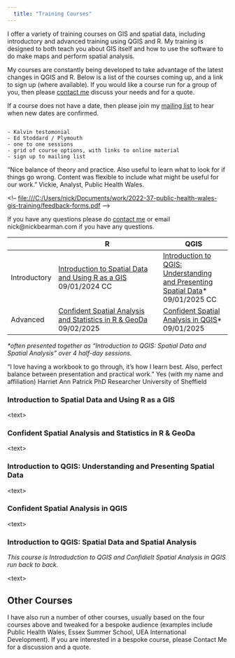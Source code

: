 ```yaml
---
  title: "Training Courses"
---
```


I offer a variety of training courses on GIS and spatial data, including introductory and advanced training using QGIS and R. My training is designed to both teach you about GIS itself and how to use the software to do make maps and perform spatial analysis.

My courses are constantly being developed to take advantage of the latest changes in QGIS and R. Below is a list of the courses coming up, and a link to sign up (where available). If you would like a course run for a group of you, then please [contact me](index.html) discuss your needs and for a quote.

If a course does not have a date, then please join my [mailing list](mailing-list.html) to hear when new dates are confirmed.

```         

- Kalvin testomonial
- Ed Stoddard / Plymouth
- one to one sessions
- grid of course options, with links to online material
- sign up to mailing list
```

"Nice balance of theory and practice. Also useful to learn what to look for if things go wrong. Content was flexible to include what might be useful for our work." Vickie, Analyst, Public Health Wales.

\<!-- <file:///C:/Users/nick/Documents/work/2022-37-public-health-wales-gis-training/feedback-forms.pdf> –\>

If you have any questions please do [contact me]() or email nick\@nickbearman.com if you have any questions.

|              | R                                                                                                                          | QGIS                                                                              |
|--------------|-----------------------------------|-----------------------|
| Introductory | [Introduction to Spatial Data and Using R as a GIS](#introduction-to-spatial-data-using-r-as-a-gis) 09/01/2024 CC          | [Introduction to QGIS: Understanding and Presenting Spatial Data]\* 09/01/2025 CC |
| Advanced     | [Confident Spatial Analysis and Statistics in R & GeoDa](#confident-spatial-analysis-and-statistics-in-r-geoda) 09/02/2025 | [Confident Spatial Analysis in QGIS]\* 09/01/2025                                 |

*\*often presented together as "Introduction to QGIS: Spatial Data and Spatial Analysis" over 4 half-day sessions.*

"I love having a workbook to go through, it's how I learn best. Also, perfect balance between presentation and practical work." Yes (with my name and affiliation) Harriet Ann Patrick PhD Researcher University of Sheffield

### Introduction to Spatial Data and Using R as a GIS {#introduction-to-spatial-data-using-r-as-a-gis}

<existing text>

\<text\>

### Confident Spatial Analysis and Statistics in R & GeoDa {#confident-spatial-analysis-and-statistics-in-r-geoda}

<existing text>

\<text\>

### Introduction to QGIS: Understanding and Presenting Spatial Data

\<text\>

### Confident Spatial Analysis in QGIS

\<text\>

### Introduction to QGIS: Spatial Data and Spatial Analysis

*This course is Introdudction to QGIS and Confidielt Spatial Analysis in QGIS run back to back.*

\<text\>

## Other Courses

I have also run a number of other courses, usually based on the four courses above and tweaked for a bespoke audience (examples include Public Health Wales, Essex Summer School, UEA International Development). If you are interested in a bespoke course, please Contact Me for a discussion and a quote.
